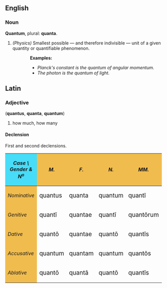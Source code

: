 ==English==
===Noun===
'''Quantum''', plural: '''quanta'''.
# ''(Physics)'' Smallest possible &mdash; and therefore indivisible &mdash; unit of a given quantity or quantifiable phenomenon.
:: '''Examples:'''
::* ''Planck's constant is the quantum of angular momentum.''
::* ''The photon is the quantum of light.''

==Latin==
===Adjective===
('''quantus''', '''quanta''', '''quantum''')
# how much, how many

====Declension====
First and second declensions.

{| cellpadding="5" border="1"
!style="background:#47DCF8;"| ''Case \ Gender & N<sup>o</sup>''
!style="background:#F1BC4E;"| ''M.''
!style="background:#F1BC4E;"| ''F.''
!style="background:#F1BC4E;"| ''N.''
!style="background:#F1BC4E;"| ''MM.''
!style="background:#F1BC4E;"| ''FF.''
!style="background:#F1BC4E;"| ''NN.''
|-
!style="background:#F1BC4E;"| ''Nominative''
| <big> quantus </big> || <big> quanta </big>|| <big> quantum</big>
| <big>quant&#299;</big> || <big>quantae</big> || <big>quanta</big>
|-
!style="background:#F1BC4E;"| ''Genitive''
| <big>quant&#299;</big> || <big>quantae</big> || <big>quant&#299;</big>
| <big>quant&#333;rum || <big>quant&#257;rum ||<big>quant&#333;rum</big>
|-
!style="background:#F1BC4E;"| ''Dative''
| <big>quant&#333; || <big>quantae || <big>quant&#333;
| <big>quant&#299;s || <big>quant&#299;s || <big>quant&#299;s
|-
!style="background:#F1BC4E;"| ''Accusative''
| <big>quantum || <big>quantam || <big>quantum
| <big>quant&#333;s || <big>quant&#257;s || <big>quanta
|-
!style="background:#F1BC4E;"| ''Ablative''
| <big>quant&#333; || <big>quant&#257; || <big>quant&#333;
| <big>quant&#299;s || <big>quant&#299;s || <big>quant&#299;s
|}